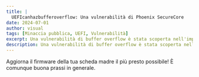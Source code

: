 ```yaml
---
title: |
  UEFIcanhazbufferoverflow: Una vulnerabilità di Phoenix SecureCore
date: 2024-07-01
author: visual
tags: [Minaccia pubblica, UEFI, Vulnerabilità]
excerpt: Una vulnerabilità di buffer overflow è stata scoperta nell'implementazione di Phoenix SecureCore.
description: Una vulnerabilità di buffer overflow è stata scoperta nell'implementazione di Phoenix SecureCore.
---
```



Aggiorna il firmware della tua scheda madre il più presto possibile! È comunque buona prassi in generale.

<LinkPreview id="https://eclypsium.com/blog/ueficanhazbufferoverflow-widespread-impact-from-vulnerability-in-popular-pc-and-server-firmware/"/>
